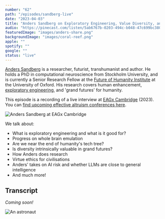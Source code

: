 ```yaml
---
number: "62"
path: "/episodes/sandberg-live"
date: "2023-04-03"
title: "Anders Sandberg on Exploratory Engineering, Value Diversity, and Grand Futures"
audio: "https://pinecast.com/listen/5ab6767b-0203-494c-b048-47c699bc3805.mp3"
featuredImage: "images/anders-share.png"
backgroundImage: "images/coral-reef.png"
apple: ""
spotify: ""
google: ""
status: "live"
---
```


[Anders Sandberg](https://en.wikipedia.org/wiki/Anders_Sandberg) is a researcher, futurist, transhumanist and author. He holds a PhD in computational neuroscience from Stockholm University, and is currently a Senior Research Fellow at the [Future of Humanity Institute](https://www.fhi.ox.ac.uk/) at the University of Oxford. His research covers human enhancement, [exploratory engineering](https://en.wikipedia.org/wiki/Exploratory_engineering), and 'grand futures' for humanity.

This episode is a recording of a live interview at [EAGx Cambridge](https://www.effectivealtruism.org/ea-global/events/eagxcambridge) (2023). You can [find upcoming effective altruism conferences here](https://www.effectivealtruism.org/ea-global).

![Anders Sandberg at EAGx Cambridge](images/anders.jpg)

We talk about:

- What is exploratory engineering and what is it good for?
- Progress on whole brain emulation
- Are we near the end of humanity's tech tree?
- Is diversity intrinsically valuable in grand futures?
- How Anders does research
- Virtue ethics for civilisations
- Anders' takes on AI risk and whether LLMs are close to general intelligence
- And much more!

## Transcript

*Coming soon!*

![An astronaut](images/space-ship.png)

